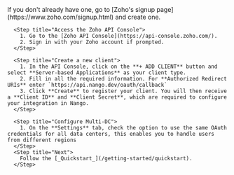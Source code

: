<Steps>
      <Step title="Create a Zoho account">
        If you don't already have one, go to [Zoho's signup page](https://www.zoho.com/signup.html) and create one.
      </Step>
      
      <Step title="Access the Zoho API Console">
        1. Go to the [Zoho API Console](https://api-console.zoho.com/).
        2. Sign in with your Zoho account if prompted.
      </Step>

      <Step title="Create a new client">
        1. In the API Console, click on the **+ ADD CLIENT** button and select **Server-based Applications** as your client type.
        2. Fill in all the required information. For **Authorized Redirect URIs** enter `https://api.nango.dev/oauth/callback`
        3. Click **Create** to register your client. You will then receive a **Client ID** and **Client Secret**, which are required to configure your integration in Nango.
      </Step>

      <Step title="Configure Multi-DC">
        1. On the **Settings** tab, check the option to use the same OAuth credentials for all data centers, this enables you to handle users from different regions
      </Step>
      <Step title="Next">
        Follow the [_Quickstart_](/getting-started/quickstart).
      </Step>
</Steps>
